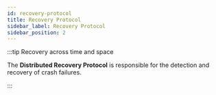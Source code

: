 ```yaml
---
id: recovery-protocol
title: Recovery Protocol
sidebar_label: Recovery Protocol
sidebar_position: 2
---
```


:::tip Recovery across time and space

The **Distributed Recovery Protocol** is responsible for the detection and recovery of crash failures.

:::
